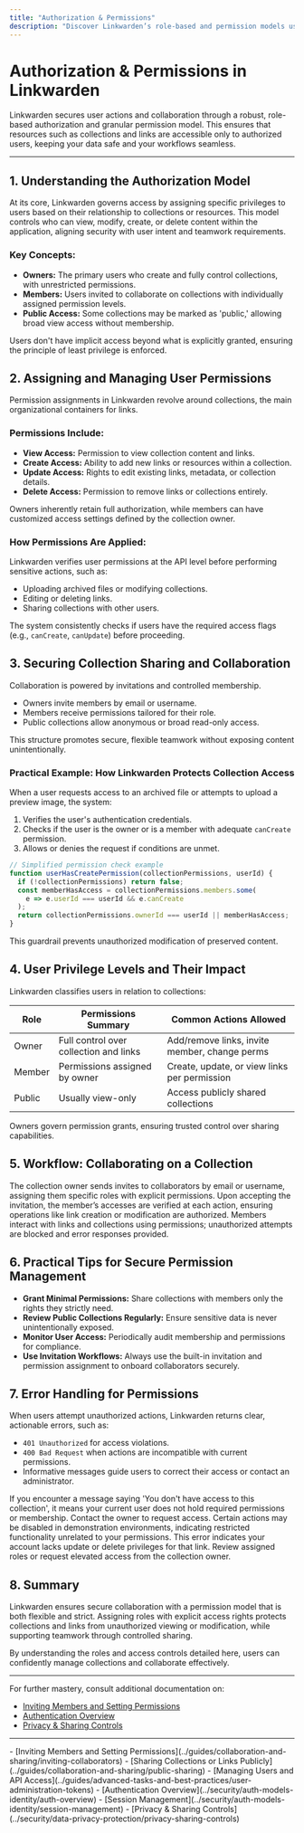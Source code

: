 ```yaml
---
title: "Authorization & Permissions"
description: "Discover Linkwarden’s role-based and permission models used to secure user actions and collaboration. This page details how user privileges are assigned, how collection sharing is secured, and the mechanisms for controlling who can view or modify resources."
---
```


# Authorization & Permissions in Linkwarden

Linkwarden secures user actions and collaboration through a robust, role-based authorization and granular permission model. This ensures that resources such as collections and links are accessible only to authorized users, keeping your data safe and your workflows seamless.

---

## 1. Understanding the Authorization Model

At its core, Linkwarden governs access by assigning specific privileges to users based on their relationship to collections or resources. This model controls who can view, modify, create, or delete content within the application, aligning security with user intent and teamwork requirements.

### Key Concepts:
- **Owners:** The primary users who create and fully control collections, with unrestricted permissions.
- **Members:** Users invited to collaborate on collections with individually assigned permission levels.
- **Public Access:** Some collections may be marked as 'public,' allowing broad view access without membership.


Users don't have implicit access beyond what is explicitly granted, ensuring the principle of least privilege is enforced.


## 2. Assigning and Managing User Permissions

Permission assignments in Linkwarden revolve around collections, the main organizational containers for links.

### Permissions Include:
- **View Access:** Permission to view collection content and links.
- **Create Access:** Ability to add new links or resources within a collection.
- **Update Access:** Rights to edit existing links, metadata, or collection details.
- **Delete Access:** Permission to remove links or collections entirely.


Owners inherently retain full authorization, while members can have customized access settings defined by the collection owner.

### How Permissions Are Applied:
Linkwarden verifies user permissions at the API level before performing sensitive actions, such as:
- Uploading archived files or modifying collections.
- Editing or deleting links.
- Sharing collections with other users.


The system consistently checks if users have the required access flags (e.g., `canCreate`, `canUpdate`) before proceeding.


## 3. Securing Collection Sharing and Collaboration

Collaboration is powered by invitations and controlled membership.

- Owners invite members by email or username.
- Members receive permissions tailored for their role.
- Public collections allow anonymous or broad read-only access.

This structure promotes secure, flexible teamwork without exposing content unintentionally.

### Practical Example: How Linkwarden Protects Collection Access
When a user requests access to an archived file or attempts to upload a preview image, the system:
1. Verifies the user's authentication credentials.
2. Checks if the user is the owner or is a member with adequate `canCreate` permission.
3. Allows or denies the request if conditions are unmet.

```ts
// Simplified permission check example
function userHasCreatePermission(collectionPermissions, userId) {
  if (!collectionPermissions) return false;
  const memberHasAccess = collectionPermissions.members.some(
    e => e.userId === userId && e.canCreate
  );
  return collectionPermissions.ownerId === userId || memberHasAccess;
}
```


This guardrail prevents unauthorized modification of preserved content.

## 4. User Privilege Levels and Their Impact

Linkwarden classifies users in relation to collections:

| Role  | Permissions Summary                       | Common Actions Allowed                          |
|--------|------------------------------------------|------------------------------------------------|
| Owner  | Full control over collection and links  | Add/remove links, invite member, change perms  |
| Member | Permissions assigned by owner            | Create, update, or view links per permission   |
| Public | Usually view-only                        | Access publicly shared collections              |


Owners govern permission grants, ensuring trusted control over sharing capabilities.

## 5. Workflow: Collaborating on a Collection

<Steps>
<Step title="Invitation and Access">
The collection owner sends invites to collaborators by email or username, assigning them specific roles with explicit permissions.
</Step>
<Step title="Member Joins and Access Verification">
Upon accepting the invitation, the member’s accesses are verified at each action, ensuring operations like link creation or modification are authorized.
</Step>
<Step title="Performing Actions with Controlled Access">
Members interact with links and collections using permissions; unauthorized attempts are blocked and error responses provided.
</Step>
</Steps>

## 6. Practical Tips for Secure Permission Management

- **Grant Minimal Permissions:** Share collections with members only the rights they strictly need.
- **Review Public Collections Regularly:** Ensure sensitive data is never unintentionally exposed.
- **Monitor User Access:** Periodically audit membership and permissions for compliance.
- **Use Invitation Workflows:** Always use the built-in invitation and permission assignment to onboard collaborators securely.


## 7. Error Handling for Permissions

When users attempt unauthorized actions, Linkwarden returns clear, actionable errors, such as:
- `401 Unauthorized` for access violations.
- `400 Bad Request` when actions are incompatible with current permissions.
- Informative messages guide users to correct their access or contact an administrator.

<AccordionGroup title="Common Permission Errors and Guidance">
<Accordion title="Collection Access Denied">
If you encounter a message saying 'You don't have access to this collection', it means your current user does not hold required permissions or membership. Contact the owner to request access.
</Accordion>
<Accordion title="Operation Disabled in Demo Mode">
Certain actions may be disabled in demonstration environments, indicating restricted functionality unrelated to your permissions.
</Accordion>
<Accordion title="Permission Denied on Link Modification">
This error indicates your account lacks update or delete privileges for that link. Review assigned roles or request elevated access from the collection owner.
</Accordion>
</AccordionGroup>

## 8. Summary

Linkwarden ensures secure collaboration with a permission model that is both flexible and strict. Assigning roles with explicit access rights protects collections and links from unauthorized viewing or modification, while supporting teamwork through controlled sharing.

By understanding the roles and access controls detailed here, users can confidently manage collections and collaborate effectively.


---

For further mastery, consult additional documentation on:
- [Inviting Members and Setting Permissions](../guides/collaboration-and-sharing/inviting-collaborators)
- [Authentication Overview](../security/auth-models-identity/auth-overview)
- [Privacy & Sharing Controls](../security/data-privacy-protection/privacy-sharing-controls)



---

<CardGroup cols={2}>
<Card title="Related Guides">
- [Inviting Members and Setting Permissions](../guides/collaboration-and-sharing/inviting-collaborators)
- [Sharing Collections or Links Publicly](../guides/collaboration-and-sharing/public-sharing)
- [Managing Users and API Access](../guides/advanced-tasks-and-best-practices/user-administration-tokens)
</Card>
<Card title="Security References">
- [Authentication Overview](../security/auth-models-identity/auth-overview)
- [Session Management](../security/auth-models-identity/session-management)
- [Privacy & Sharing Controls](../security/data-privacy-protection/privacy-sharing-controls)
</Card>
</CardGroup>